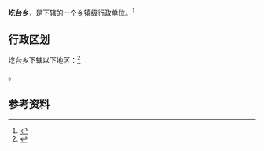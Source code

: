 {{中国乡级行政区|61/06/31/205/000}}

'''圪台乡'''，是{{PRC admin/fullname|61/06/31/205/000|3}}下辖的一个[[乡镇|乡镇]]级行政单位。<ref>{{PRC admin/ref sgc|{{PRC admin/parent|61/06/31/205/000}}}}</ref>

== 行政区划 ==

圪台乡下辖以下地区：<ref>{{PRC admin/ref sgc|61/06/31/205/000}}</ref>

{{PRC admin/children|61/06/31/205/000}}。

== 参考资料 ==

{{reflist}}

{{行政区划小作品}}
{{PRC admin/navcat|61/06/31/205/000}}
